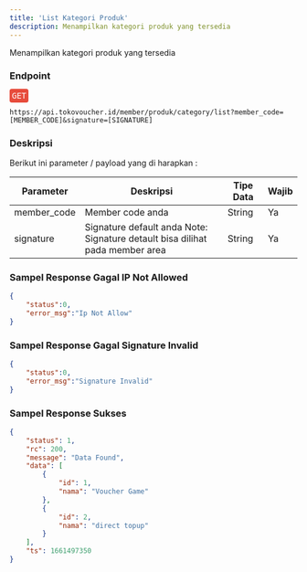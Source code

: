 ```yaml
---
title: 'List Kategori Produk'
description: Menampilkan kategori produk yang tersedia
---
```



Menampilkan kategori produk yang tersedia

### Endpoint
<div style="font-family:monospace;margin-bottom:12px;">
<span style="color:white;background:#e74c3c;border-radius: 4px;padding: 4px;">GET</span>
</div>

```
https://api.tokovoucher.id/member/produk/category/list?member_code=[MEMBER_CODE]&signature=[SIGNATURE]
```

### Deskripsi
Berikut ini parameter / payload yang di harapkan :


| Parameter   | Deskripsi                                                                                                              | Tipe Data | Wajib |
|-------------|------------------------------------------------------------------------------------------------------------------------|-----------|-------|
| member_code | Member code anda                                                                                                       | String    | Ya    |
| signature   | Signature default anda Note: Signature detault bisa dilihat pada member area | String    | Ya    |

### Sampel Response Gagal IP Not Allowed

```json
{
    "status":0,
    "error_msg":"Ip Not Allow"
}
```

### Sampel Response Gagal Signature Invalid

```json
{
    "status":0,
    "error_msg":"Signature Invalid"
}
```

### Sampel Response Sukses

```json
{
    "status": 1,
    "rc": 200,
    "message": "Data Found",
    "data": [
        {
            "id": 1,
            "nama": "Voucher Game"
        },
        {
            "id": 2,
            "nama": "direct topup"
        }
    ],
    "ts": 1661497350
}

```
